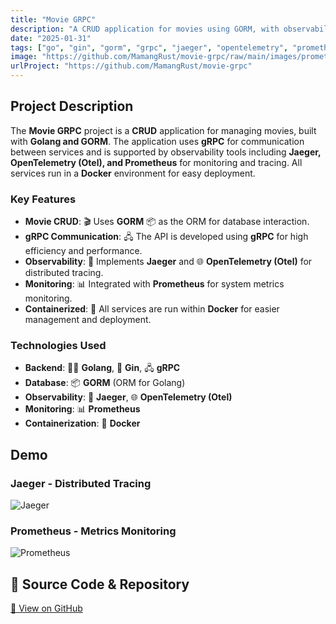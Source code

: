 ```yaml
---
title: "Movie GRPC"
description: "A CRUD application for movies using GORM, with observability provided by Jaeger, OpenTelemetry, and Prometheus."
date: "2025-01-31"
tags: ["go", "gin", "gorm", "grpc", "jaeger", "opentelemetry", "prometheus", "docker"]
image: "https://github.com/MamangRust/movie-grpc/raw/main/images/prometheus.png?raw=true"
urlProject: "https://github.com/MamangRust/movie-grpc"
---
```


## Project Description

The **Movie GRPC** project is a **CRUD** application for managing movies, built with **Golang and GORM**. The application uses **gRPC** for communication between services and is supported by observability tools including **Jaeger, OpenTelemetry (Otel), and Prometheus** for monitoring and tracing. All services run in a **Docker** environment for easy deployment.

### Key Features
- **Movie CRUD**: 🎬 Uses **GORM** 📦 as the ORM for database interaction.
- **gRPC Communication**: 🖧 The API is developed using **gRPC** for high efficiency and performance.
- **Observability**: 🐆 Implements **Jaeger** and 🌐 **OpenTelemetry (Otel)** for distributed tracing.
- **Monitoring**: 📊 Integrated with **Prometheus** for system metrics monitoring.
- **Containerized**: 🐋 All services are run within **Docker** for easier management and deployment.

### Technologies Used
- **Backend**: 🦸‍♂️ **Golang**, 🚀 **Gin**, 🖧 **gRPC**
- **Database**: 📦 **GORM** (ORM for Golang)
- **Observability**: 🐆 **Jaeger**, 🌐 **OpenTelemetry (Otel)**
- **Monitoring**: 📊 **Prometheus**
- **Containerization**: 🐋 **Docker**

## Demo

### Jaeger - Distributed Tracing
![Jaeger](https://github.com/MamangRust/movie-grpc/blob/main/images/jaeger.png?raw=true)

### Prometheus - Metrics Monitoring
![Prometheus](https://github.com/MamangRust/movie-grpc/raw/main/images/prometheus.png?raw=true)

## 🔗 Source Code & Repository
[📌 View on GitHub](https://github.com/MamangRust/example-monitoring-pyqt)

